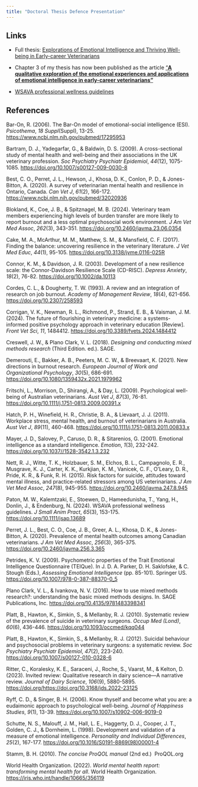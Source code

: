 ```yaml
---
title: "Doctoral Thesis Defence Presentation"
---
```


## Links

-   Full thesis: [Explorations of Emotional Intelligence and Thriving Well-being in Early-career Veterinarians](https://hdl.handle.net/10214/29012)

-   Chapter 3 of my thesis has now been published as the article ["**A qualitative exploration of the emotional experiences and applications of emotional intelligence in early-career veterinarians"**](https://bvajournals.onlinelibrary.wiley.com/doi/10.1002/vetr.5599)

-   [WSAVA professional wellness guidelines](https://onlinelibrary.wiley.com/doi/10.1111/jsap.13689)

## References

Bar-On, R. (2006). The Bar-On model of emotional-social intelligence (ESI). *Psicothema*, *18 Suppl*(Suppl), 13-25. <https://www.ncbi.nlm.nih.gov/pubmed/17295953>

Bartram, D. J., Yadegarfar, G., & Baldwin, D. S. (2009). A cross-sectional study of mental health and well-being and their associations in the UK veterinary profession. *Soc Psychiatry Psychiatr Epidemiol*, *44*(12), 1075-1085. <https://doi.org/10.1007/s00127-009-0030-8>

Best, C. O., Perret, J. L., Hewson, J., Khosa, D. K., Conlon, P. D., & Jones-Bitton, A. (2020). A survey of veterinarian mental health and resilience in Ontario, Canada. *Can Vet J*, *61*(2), 166-172. <https://www.ncbi.nlm.nih.gov/pubmed/32020936>

Blokland, K., Coe, J. B., & Spitznagel, M. B. (2024). Veterinary team members experiencing high levels of burden transfer are more likely to report burnout and a less optimal psychosocial work environment. *J Am Vet Med Assoc*, *262*(3), 343-351. <https://doi.org/10.2460/javma.23.06.0354>

Cake, M. A., McArthur, M. M., Matthew, S. M., & Mansfield, C. F. (2017). Finding the balance: uncovering resilience in the veterinary literature. *J Vet Med Educ*, *44*(1), 95-105. <https://doi.org/10.3138/jvme.0116-025R>

Connor, K. M., & Davidson, J. R. (2003). Development of a new resilience scale: the Connor-Davidson Resilience Scale (CD-RISC). *Depress Anxiety*, *18*(2), 76-82. <https://doi.org/10.1002/da.10113>

Cordes, C. L., & Dougherty, T. W. (1993). A review and an integration of research on job burnout. *Academy of Management Review*, *18*(4), 621-656. <https://doi.org/10.2307/258593>

Corrigan, V. K., Newman, R. L., Richmond, P., Strand, E. B., & Vaisman, J. M. (2024). The future of flourishing in veterinary medicine: a systems-informed positive psychology approach in veterinary education \[Review\]. *Front Vet Sci*, *11*, 1484412. <https://doi.org/10.3389/fvets.2024.1484412>

Creswell, J. W., & Plano Clark, V. L. (2018). *Designing and conducting mixed methods research* (Third Edition. ed.). SAGE.

Demerouti, E., Bakker, A. B., Peeters, M. C. W., & Breevaart, K. (2021). New directions in burnout research. *European Journal of Work and Organizational Psychology*, *30*(5), 686-691. <https://doi.org/10.1080/1359432x.2021.1979962>

Fritschi, L., Morrison, D., Shirangi, A., & Day, L. (2009). Psychological well-being of Australian veterinarians. *Aust Vet J*, *87*(3), 76-81. <https://doi.org/10.1111/j.1751-0813.2009.00391.x>

Hatch, P. H., Winefield, H. R., Christie, B. A., & Lievaart, J. J. (2011). Workplace stress, mental health, and burnout of veterinarians in Australia. *Aust Vet J*, *89*(11), 460-468. <https://doi.org/10.1111/j.1751-0813.2011.00833.x>

Mayer, J. D., Salovey, P., Caruso, D. R., & Sitarenios, G. (2001). Emotional intelligence as a standard intelligence. *Emotion*, *1*(3), 232-242. [https://doi.org/10.1037//1528-3542.1.3.232](https://doi.org/10.1037/1528-3542.1.3.232)

Nett, R. J., Witte, T. K., Holzbauer, S. M., Elchos, B. L., Campagnolo, E. R., Musgrave, K. J., Carter, K. K., Kurkjian, K. M., Vanicek, C. F., O'Leary, D. R., Pride, K. R., & Funk, R. H. (2015). Risk factors for suicide, attitudes toward mental illness, and practice-related stressors among US veterinarians. *J Am Vet Med Assoc*, *247*(8), 945-955. <https://doi.org/10.2460/javma.247.8.945>

Paton, M. W., Kalemtzaki, E., Stoewen, D., Hameedunisha, T., Yang, H., Donlin, J., & Endenburg, N. (2024). WSAVA professional wellness guidelines. *J Small Anim Pract*, *65*(3), 153-175. <https://doi.org/10.1111/jsap.13689>

Perret, J. L., Best, C. O., Coe, J. B., Greer, A. L., Khosa, D. K., & Jones-Bitton, A. (2020). Prevalence of mental health outcomes among Canadian veterinarians. *J Am Vet Med Assoc*, *256*(3), 365-375. <https://doi.org/10.2460/javma.256.3.365>

Petrides, K. V. (2009). Psychometric properties of the Trait Emotional Intelligence Questionnaire (TEIQue). In J. D. A. Parker, D. H. Saklofske, & C. Stough (Eds.), *Assessing Emotional Intelligence* (pp. 85-101). Springer US. <https://doi.org/10.1007/978-0-387-88370-0_5>

Plano Clark, V. L., & Ivankova, N. V. (2016). How to use mixed methods research?: understanding the basic mixed methods designs. In. SAGE Publications, Inc. <https://doi.org/10.4135/9781483398341>

Platt, B., Hawton, K., Simkin, S., & Mellanby, R. J. (2010). Systematic review of the prevalence of suicide in veterinary surgeons. *Occup Med (Lond)*, *60*(6), 436-446. <https://doi.org/10.1093/occmed/kqq044>

Platt, B., Hawton, K., Simkin, S., & Mellanby, R. J. (2012). Suicidal behaviour and psychosocial problems in veterinary surgeons: a systematic review. *Soc Psychiatry Psychiatr Epidemiol*, *47*(2), 223-240. <https://doi.org/10.1007/s00127-010-0328-6>

Ritter, C., Koralesky, K. E., Saraceni, J., Roche, S., Vaarst, M., & Kelton, D. (2023). Invited review: Qualitative research in dairy science—A narrative review. *Journal of Dairy Science*, *106*(9), 5880-5895. [https://doi.org/https://doi.org/10.3168/jds.2022-23125](https://doi.org/https:/doi.org/10.3168/jds.2022-23125)

Ryff, C. D., & Singer, B. H. (2006). Know thyself and become what you are: a eudaimonic approach to psychological well-being. *Journal of Happiness Studies*, *9*(1), 13-39. <https://doi.org/10.1007/s10902-006-9019-0>

Schutte, N. S., Malouff, J. M., Hall, L. E., Haggerty, D. J., Cooper, J. T., Golden, C. J., & Dornheim, L. (1998). Development and validation of a measure of emotional intelligence. *Personality and Individual Differences*, *25*(2), 167-177. <https://doi.org/10.1016/S0191-8869(98)00001-4>

Stamm, B. H. (2010). *The concise ProQOL manual* (2nd ed.)  ProQOL.org

World Health Organization. (2022). *World mental health report: transforming mental health for all*. World Health Organization. <https://iris.who.int/handle/10665/356119>
